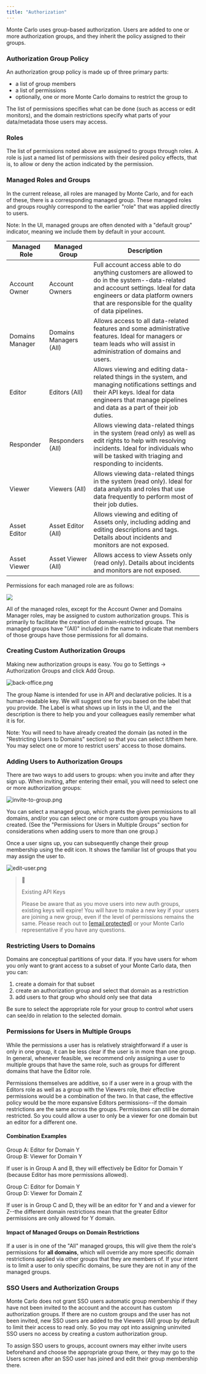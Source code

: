 ```yaml
---
title: "Authorization"
---
```


Monte Carlo uses group-based authorization. Users are added to one or more authorization groups, and they inherit the policy assigned to their groups.

### Authorization Group Policy

An authorization group policy is made up of three primary parts:

* a list of group members
* a list of permissions
* optionally, one or more Monte Carlo domains to restrict the group to

The list of permissions specifies what can be done (such as access or edit monitors), and the domain restrictions specify what parts of your data/metadata those users may access. 

### Roles

The list of permissions noted above are assigned to groups through roles. A role is just a named list of permissions with their desired policy effects, that is, to allow or deny the action indicated by the permission. 

### Managed Roles and Groups

In the current release, all roles are managed by Monte Carlo, and for each of these, there is a corresponding managed group. These managed roles and groups roughly correspond to the earlier "role" that was applied directly to users. 

Note: In the UI, managed groups are often denoted with a "default group" indicator, meaning we include them by default in your account.

| Managed Role    | Managed Group          | Description                                                                                                                                                                                                                    |
| --------------- | ---------------------- | ------------------------------------------------------------------------------------------------------------------------------------------------------------------------------------------------------------------------------ |
| Account Owner   | Account Owners         | Full account access able to do anything customers are allowed to do in the system--data-related and account settings. Ideal for data engineers or data platform owners that are responsible for the quality of data pipelines. |
| Domains Manager | Domains Managers (All) | Allows access to all data-related features and some administrative features. Ideal for managers or team leads who will assist in administration of domains and users.                                                          |
| Editor          | Editors (All)          | Allows viewing and editing data-related things in the system, and managing notifications settings and their API keys. Ideal for data engineers that manage pipelines and data as a part of their job duties.                   |
| Responder       | Responders (All)       | Allows viewing data-related things in the system (read only) as well as edit rights to help with resolving incidents. Ideal for individuals who will be tasked with triaging and responding to incidents.                      |
| Viewer          | Viewers (All)          | Allows viewing data-related things in the system (read only). Ideal for data analysts and roles that use data frequently to perform most of their job duties.                                                                  |
| Asset Editor    | Asset Editor (All)     | Allows viewing and editing of Assets only, including adding and editing descriptions and tags. Details about incidents and monitors are not exposed.                                                                           |
| Asset Viewer    | Asset Viewer (All)     | Allows access to view Assets only (read only). Details about incidents and monitors are not exposed.                                                                                                                           |

Permissions for each managed role are as follows:

![](/images/f4aeec4-Pasted_Image_9_20_23__4_18_PM.png) 

All of the managed roles, except for the Account Owner and Domains Manager roles, may be assigned to custom authorization groups. This is primarily to facilitate the creation of domain-restricted groups. The managed groups have "(All)" included in the name to indicate that members of those groups have those permissions for all domains.

### Creating Custom Authorization Groups

Making new authorization groups is easy. You go to Settings -> Authorization Groups and click Add Group.

![](/images/7751f47-back-office.png "back-office.png")

The group Name is intended for use in API and declarative policies. It is a human-readable key. We will suggest one for you based on the label that you provide. The Label is what shows up in lists in the UI, and the description is there to help you and your colleagues easily remember what it is for.

Note: You will need to have already created the domain (as noted in the "Restricting Users to Domains" section) so that you can select it/them here. You may select one or more to restrict users' access to those domains.

### Adding Users to Authorization Groups

There are two ways to add users to groups: when you invite and after they sign up. When inviting, after entering their email, you will need to select one or more authorization groups:

![](/images/0374409-invite-to-group.png "invite-to-group.png")

You can select a managed group, which grants the given permissions to all domains, and/or you can select one or more custom groups you have created. (See the "Permissions for Users in Multiple Groups" section for considerations when adding users to more than one group.)

Once a user signs up, you can subsequently change their group membership using the edit icon. It shows the familiar list of groups that you may assign the user to.

![](/images/df204a8-edit-user.png "edit-user.png")

> 🚧
> 
> Existing API Keys
> 
> Please be aware that as you move users into new auth groups, existing keys will expire! You will have to make a new key if your users are joining a new group, even if the level of permissions remains the same. Please reach out to [\[email protected\]](/cdn-cgi/l/email-protection#31424441415e4345715c5e5f45545250435d5e555045501f525e5c) or your Monte Carlo representative if you have any questions.

### Restricting Users to Domains

Domains are conceptual partitions of your data. If you have users for whom you only want to grant access to a subset of your Monte Carlo data, then you can:

1. create a domain for that subset
2. create an authorization group and select that domain as a restriction
3. add users to that group who should only see that data

Be sure to select the appropriate role for your group to control _what_ users can see/do in relation to the selected domain. 

### Permissions for Users in Multiple Groups

While the permissions a user has is relatively straightforward if a user is only in one group, it can be less clear if the user is in more than one group. In general, whenever feasible, we recommend only assigning a user to multiple groups that have the same role, such as groups for different domains that have the Editor role.

Permissions themselves are additive, so if a user were in a group with the Editors role as well as a group with the Viewers role, their effective permissions would be a combination of the two. In that case, the effective policy would be the more expansive Editors permissions--if the domain restrictions are the same across the groups. Permissions can still be domain restricted. So you could allow a user to only be a viewer for one domain but an editor for a different one. 

#### Combination Examples

Group A: Editor for Domain Y  
Group B: Viewer for Domain Y

If user is in Group A and B, they will effectively be Editor for Domain Y (because Editor has more permissions allowed). 

Group C: Editor for Domain Y  
Group D: Viewer for Domain Z

If user is in Group C and D, they will be an editor for Y and and a viewer for Z--the different domain restrictions mean that the greater Editor permissions are only allowed for Y domain. 

#### Impact of Managed Groups on Domain Restrictions

If a user is in one of the "All" managed groups, this will give them the role's permissions for **all domains**, which will override any more specific domain restrictions applied via other groups that they are members of. If your intent is to limit a user to only specific domains, be sure they are not in any of the managed groups.

### SSO Users and Authorization Groups

Monte Carlo does not grant SSO users automatic group membership if they have not been invited to the account and the account has custom authorization groups. If there are no custom groups and the user has not been invited, new SSO users are added to the Viewers (All) group by default to limit their access to read only. So you may opt into assigning uninvited SSO users no access by creating a custom authorization group. 

To assign SSO users to groups, account owners may either invite users beforehand and choose the appropriate group there, or they may go to the Users screen after an SSO user has joined and edit their group membership there.
